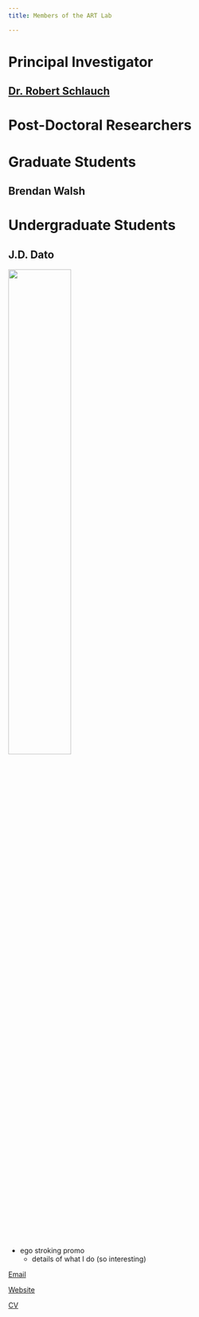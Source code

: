 ```yaml
---
title: Members of the ART Lab

---
```


# Principal Investigator

## [Dr. Robert Schlauch](https://scholar.google.com/citations?user=S7kibPcAAAAJ&hl=en&oi=ao)

# Post-Doctoral Researchers

# Graduate Students

## Brendan Walsh


# Undergraduate Students

## J.D. Dato 

![](profile_pic-2-2.avif){width="50%"}

- ego stroking promo
    - details of what I do (so interesting)  

<a href="mailto:jdato@usf.edu" class="about-link">
    <i class="bi bi-envelope-paper-fill"></i>
     <span class="about-link-text">Email</span>
  </a>

<a href="https://jd-dato.github.io" class="about-link">
    <i class="bi bi-globe2"></i>
     <span class="about-link-text">Website</span>
  </a>

<a href="https://usf.box.com/s/6j4kf573nc60svzwqgtuejverk84wv9e" class="about-link">
    <i class="bi bi-filetype-pdf"></i>
     <span class="about-link-text">CV</span>
  </a>

